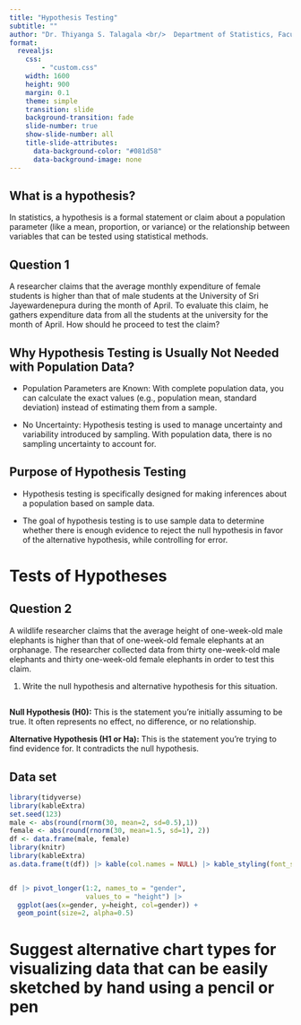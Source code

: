 ```yaml
---
title: "Hypothesis Testing"
subtitle: ""
author: "Dr. Thiyanga S. Talagala <br/>  Department of Statistics, Faculty of Applied Sciences <br/> University of Sri Jayewardenepura, Sri Lanka"
format:
  revealjs:
    css:
        - "custom.css"
    width: 1600
    height: 900
    margin: 0.1
    theme: simple
    transition: slide
    background-transition: fade
    slide-number: true
    show-slide-number: all
    title-slide-attributes: 
      data-background-color: "#081d58"
      data-background-image: none
---
```


## What is a hypothesis?

In statistics, a hypothesis is a formal statement or claim about a population parameter (like a mean, proportion, or variance) or the relationship between variables that can be tested using statistical methods.

## Question 1

A researcher claims that the average monthly expenditure of female students is higher than that of male students at the University of Sri Jayewardenepura during the month of April. To evaluate this claim, he gathers expenditure data from all the students at the university for the month of April. How should he proceed to test the claim?

## Why Hypothesis Testing is Usually Not Needed with Population Data?

-   Population Parameters are Known: With complete population data, you can calculate the exact values (e.g., population mean, standard deviation) instead of estimating them from a sample.

-   No Uncertainty: Hypothesis testing is used to manage uncertainty and variability introduced by sampling. With population data, there is no sampling uncertainty to account for.

## Purpose of Hypothesis Testing

-   Hypothesis testing is specifically designed for making inferences about a population based on sample data.

-   The goal of hypothesis testing is to use sample data to determine whether there is enough evidence to reject the null hypothesis in favor of the alternative hypothesis, while controlling for error.

# Tests of Hypotheses

## Question 2

A wildlife researcher claims that the average height of one-week-old male elephants is higher than that of one-week-old female elephants at an orphanage. The researcher collected data from thirty one-week-old male elephants and thirty one-week-old female elephants in order to test this claim. 

1. Write the null hypothesis and alternative hypothesis for this situation.

##

**Null Hypothesis (H0):** This is the statement you're initially assuming to be true. It often represents no effect, no difference, or no relationship.

**Alternative Hypothesis (H1 or Ha):** This is the statement you're trying to find evidence for. It contradicts the null hypothesis.


## Data set

```r
library(tidyverse)
library(kableExtra)
set.seed(123)
male <- abs(round(rnorm(30, mean=2, sd=0.5),1))
female <- abs(round(rnorm(30, mean=1.5, sd=1), 2))
df <- data.frame(male, female)
library(knitr)
library(kableExtra)
as.data.frame(t(df)) |> kable(col.names = NULL) |> kable_styling(font_size = 16)


df |> pivot_longer(1:2, names_to = "gender",
                   values_to = "height") |>
  ggplot(aes(x=gender, y=height, col=gender)) + 
  geom_point(size=2, alpha=0.5) 
```

# Suggest alternative chart types for visualizing data that can be easily sketched by hand using a pencil or pen

# 